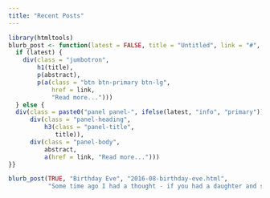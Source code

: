```yaml
---
title: "Recent Posts"
---
```


```r
library(htmltools)
blurb_post <- function(latest = FALSE, title = "Untitled", link = "#", abstract= "Loren ipsum...") {
  if (latest) {
    div(class = "jumbotron",
        h1(title),
        p(abstract),
        p(a(class = "btn btn-primary btn-lg",
            href = link,
            "Read more...")))
  } else {
  div(class = paste0("panel panel-", ifelse(latest, "info", "primary")),
      div(class = "panel-heading",
          h3(class = "panel-title",
             title)),
      div(class = "panel-body",
          abstract,
          a(href = link, "Read more...")))
}}
```

```r
blurb_post(TRUE, "Birthday Eve", "2016-08-birthday-eve.html",
           "Some time ago I had a thought - if you had a daughter and she was born on Christmas Eve or New Year's Eve, would you be tempted to name her Eve?")
```

